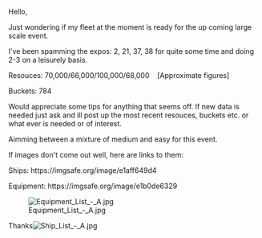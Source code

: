 Hello,

Just wondering if my fleet at the moment is ready for the up coming large scale event.

I've been spamming the expos: 2, 21, 37, 38 for quite some time and doing 2-3 on a leisurely basis.

Resouces: 70,000/66,000/100,000/68,000    [Approximate figures]

Buckets: 784

Would appreciate some tips for anything that seems off. If new data is needed just ask and ill post up the most recent resouces, buckets etc. or what ever is needed or of interest.

Aimming between a mixture of medium and easy for this event.



If images don't come out well, here are links to them:

Ships: https://imgsafe.org/image/e1aff649d4

Equipment: https://imgsafe.org/image/e1b0de6329



[[File:Equipment_List_-_A.jpg|thumb]]

Thanks[[File:Ship_List_-_A.jpg|thumb]]<ac_metadata title="Is my fleet ready for the up coming event?"> </ac_metadata>